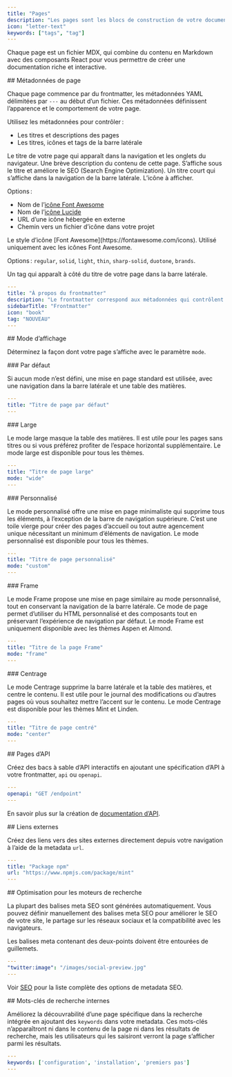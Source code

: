 ```yaml
---
title: "Pages"
description: "Les pages sont les blocs de construction de votre documentation"
icon: "letter-text"
keywords: ["tags", "tag"]
---
```


Chaque page est un fichier MDX, qui combine du contenu en Markdown avec des composants React pour vous permettre de créer une documentation riche et interactive.

<div id="page-metadata">
  ## Métadonnées de page
</div>

Chaque page commence par du frontmatter, les métadonnées YAML délimitées par `---` au début d’un fichier. Ces métadonnées définissent l’apparence et le comportement de votre page.

Utilisez les métadonnées pour contrôler :

* Les titres et descriptions des pages
* Les titres, icônes et tags de la barre latérale

<ResponseField name="title" type="string" required>
  Le titre de votre page qui apparaît dans la navigation et les onglets du navigateur.
</ResponseField>

<ResponseField name="description" type="string">
  Une brève description du contenu de cette page. S’affiche sous le titre et améliore le SEO (Search Engine Optimization).
</ResponseField>

<ResponseField name="sidebarTitle" type="string">
  Un titre court qui s’affiche dans la navigation de la barre latérale.
</ResponseField>

<ResponseField name="icon" type="string">
  L’icône à afficher.

  Options :

  * Nom de l’[icône Font Awesome](https://fontawesome.com/icons)
  * Nom de l’[icône Lucide](https://lucide.dev/icons)
  * URL d’une icône hébergée en externe
  * Chemin vers un fichier d’icône dans votre projet
</ResponseField>

<ResponseField name="iconType" type="string">
  Le style d’icône [Font Awesome](https://fontawesome.com/icons). Utilisé uniquement avec les icônes Font Awesome.

  Options : `regular`, `solid`, `light`, `thin`, `sharp-solid`, `duotone`, `brands`.
</ResponseField>

<ResponseField name="tag" type="string">
  Un tag qui apparaît à côté du titre de votre page dans la barre latérale.
</ResponseField>

```yaml Example YAML frontmatter wrap
---
title: "À propos du frontmatter"
description: "Le frontmatter correspond aux métadonnées qui contrôlent l'apparence et le comportement de votre page"
sidebarTitle: "Frontmatter"
icon: "book"
tag: "NOUVEAU"
---
```

<div id="page-mode">
  ## Mode d’affichage
</div>

Déterminez la façon dont votre page s’affiche avec le paramètre `mode`.

<div id="default">
  ### Par défaut
</div>

Si aucun mode n’est défini, une mise en page standard est utilisée, avec une navigation dans la barre latérale et une table des matières.

```yaml
---
title: "Titre de page par défaut"
---
```

<div id="wide">
  ### Large
</div>

Le mode large masque la table des matières. Il est utile pour les pages sans titres ou si vous préférez profiter de l’espace horizontal supplémentaire. Le mode large est disponible pour tous les thèmes.

```yaml
---
title: "Titre de page large"
mode: "wide"
---
```

<div id="custom">
  ### Personnalisé
</div>

Le mode personnalisé offre une mise en page minimaliste qui supprime tous les éléments, à l’exception de la barre de navigation supérieure. C’est une toile vierge pour créer des pages d’accueil ou tout autre agencement unique nécessitant un minimum d’éléments de navigation. Le mode personnalisé est disponible pour tous les thèmes.

```yaml
---
title: "Titre de page personnalisé"
mode: "custom"
---
```

<div id="frame">
  ### Frame
</div>

Le mode Frame propose une mise en page similaire au mode personnalisé, tout en conservant la navigation de la barre latérale. Ce mode de page permet d’utiliser du HTML personnalisé et des composants tout en préservant l’expérience de navigation par défaut. Le mode Frame est uniquement disponible avec les thèmes Aspen et Almond.

```yaml
---
title: "Titre de la page Frame"
mode: "frame"
---
```

<div id="center">
  ### Centrage
</div>

Le mode Centrage supprime la barre latérale et la table des matières, et centre le contenu. Il est utile pour le journal des modifications ou d’autres pages où vous souhaitez mettre l’accent sur le contenu. Le mode Centrage est disponible pour les thèmes Mint et Linden.

```yaml
---
title: "Titre de page centré"
mode: "center"
---
```

<div id="api-pages">
  ## Pages d’API
</div>

Créez des bacs à sable d’API interactifs en ajoutant une spécification d’API à votre frontmatter, `api` ou `openapi`.

```yaml
---
openapi: "GET /endpoint"
---
```

En savoir plus sur la création de [documentation d’API](/fr/api-playground/overview).

<div id="external-links">
  ## Liens externes
</div>

Créez des liens vers des sites externes directement depuis votre navigation à l’aide de la metadata `url`.

```yaml
---
title: "Package npm"
url: "https://www.npmjs.com/package/mint"
---
```

<div id="search-engine-optimization">
  ## Optimisation pour les moteurs de recherche
</div>

La plupart des balises meta SEO sont générées automatiquement. Vous pouvez définir manuellement des balises meta SEO pour améliorer le SEO de votre site, le partage sur les réseaux sociaux et la compatibilité avec les navigateurs.

<Note>
  Les balises meta contenant des deux-points doivent être entourées de guillemets.
</Note>

```yaml
---
"twitter:image": "/images/social-preview.jpg"
---
```

Voir [SEO](/fr/settings/seo) pour la liste complète des options de metadata SEO.

<div id="internal-search-keywords">
  ## Mots-clés de recherche internes
</div>

Améliorez la découvrabilité d’une page spécifique dans la recherche intégrée en ajoutant des `keywords` dans votre metadata. Ces mots-clés n’apparaîtront ni dans le contenu de la page ni dans les résultats de recherche, mais les utilisateurs qui les saisiront verront la page s’afficher parmi les résultats.

```yaml
---
keywords: ['configuration', 'installation', 'premiers pas']
---
```
